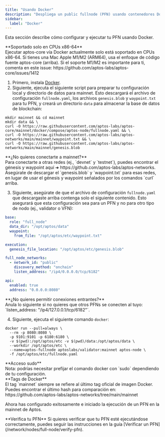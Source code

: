 ```yaml
---
title: "Usando Docker"
description: "Despliega un public fullnode (PFN) usando contenedores Docker con descarga automatizada de configuración y configuración de contenedor para sistemas x86-64."
sidebar:
  label: "Docker"
---
```



Esta sección describe cómo configurar y ejecutar tu PFN usando Docker.

<Aside type="caution">
  **Soportado solo en CPUs x86-64**<br />
  Ejecutar aptos-core vía Docker actualmente solo está soportado en CPUs x86-64. Si tienes una Mac Apple M1/M2 (ARM64), usa
  el enfoque de código fuente aptos-core (arriba). Si el soporte M1/M2 es importante para ti, comenta en este
  issue: https://github.com/aptos-labs/aptos-core/issues/1412
</Aside>

1. Primero, instala [Docker](https://docs.docker.com/get-docker/).
2. Siguiente, ejecuta el siguiente script para preparar tu configuración local y directorio de datos para mainnet. Esto
   descargará el archivo de configuración `fullnode.yaml`, los archivos `genesis.blob` y `waypoint.txt` para tu PFN, y
   creará un directorio `data` para almacenar la base de datos de blockchain:

```shellscript filename="Terminal"
mkdir mainnet && cd mainnet
mkdir data && \
curl -O https://raw.githubusercontent.com/aptos-labs/aptos-core/mainnet/docker/compose/aptos-node/fullnode.yaml && \
curl -O https://raw.githubusercontent.com/aptos-labs/aptos-networks/main/mainnet/waypoint.txt && \
curl -O https://raw.githubusercontent.com/aptos-labs/aptos-networks/main/mainnet/genesis.blob
```

<Aside type="caution">
  **¿No quieres conectarte a mainnet?**<br />
  Para conectarte a otras redes (ej., `devnet` y `testnet`), puedes encontrar el génesis y waypoint aquí ➜ https://github.com/aptos-labs/aptos-networks.
  Asegúrate de descargar el `genesis.blob` y `waypoint.txt` para esas redes, en lugar de usar el génesis
  y waypoint señalados por los comandos `curl` arriba.
</Aside>

3. Siguiente, asegúrate de que el archivo de configuración `fullnode.yaml` que descargaste arriba contenga solo el siguiente contenido.
   Esto asegurará que esta configuración sea para un PFN y no para otro tipo de nodo (ej., validator o VFN):

```yaml filename="fullnode.yaml"
base:
  role: "full_node"
  data_dir: "/opt/aptos/data"
  waypoint:
    from_file: "/opt/aptos/etc/waypoint.txt"

execution:
  genesis_file_location: "/opt/aptos/etc/genesis.blob"

full_node_networks:
  - network_id: "public"
    discovery_method: "onchain"
    listen_address: "/ip4/0.0.0.0/tcp/6182"

api:
  enabled: true
  address: "0.0.0.0:8080"
```

<Aside type="caution">
  **¿No quieres permitir conexiones entrantes?** <br />
  Anula lo siguiente si no quieres que otros PFNs se conecten al tuyo: `listen_address: "/ip4/127.0.0.1/tcp/6182"`.
</Aside>

4. Siguiente, ejecuta el siguiente comando `docker`:

```shellscript filename="Terminal"
docker run --pull=always \
  --rm -p 8080:8080 \
  -p 9101:9101 -p 6180:6180 \
  -v $(pwd):/opt/aptos/etc -v $(pwd)/data:/opt/aptos/data \
  --workdir /opt/aptos/etc \
  --name=aptos-fullnode aptoslabs/validator:mainnet aptos-node \
  -f /opt/aptos/etc/fullnode.yaml
```

<Aside type="caution">
  **Acceso sudo**<br />
  Nota: podrías necesitar prefijar el comando docker con `sudo` dependiendo de tu configuración.
</Aside>

<Aside type="note">
  **Tags de Docker**<br />
  El tag `mainnet` siempre se refiere al último tag oficial de imagen Docker. Puedes encontrar el último hash para comparación en:
  https://github.com/aptos-labs/aptos-networks/tree/main/mainnet
</Aside>

Ahora has configurado exitosamente e iniciado la ejecución de un PFN en la mainnet de Aptos.

<Aside type="note">
  **Verifica tu PFN**
  Si quieres verificar que tu PFN esté ejecutándose correctamente, puedes seguir las instrucciones en la guía [Verificar un PFN](/network/nodes/full-node/verify-pfn).
</Aside>
